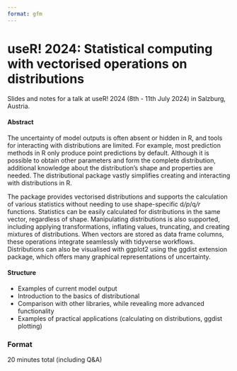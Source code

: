 ```yaml
---
format: gfm
---
```


<!-- README.md is generated from README.qmd. Please edit that file -->

# useR! 2024: Statistical computing with vectorised operations on distributions

<!-- badges: start -->
<!-- badges: end -->

Slides and notes for a talk at useR! 2024 (8th - 11th July 2024) in Salzburg, Austria.

<!-- A recording of this presentation is available on YouTube here: <https://www.youtube.com/watch?v=FBM-nEbeHTw> -->

<!-- [![](preview.jpg)](https://www.youtube.com/watch?v=FBM-nEbeHTw) -->

#### Abstract

The uncertainty of model outputs is often absent or hidden in R, and tools for interacting with distributions are limited. For example, most prediction methods in R only produce point predictions by default. Although it is possible to obtain other parameters and form the complete distribution, additional knowledge about the distribution's shape and properties are needed. The distributional package vastly simplifies creating and interacting with distributions in R.

The package provides vectorised distributions and supports the calculation of various statistics without needing to use shape-specific d*/p*/q*/r* functions. Statistics can be easily calculated for distributions in the same vector, regardless of shape. Manipulating distributions is also supported, including applying transformations, inflating values, truncating, and creating mixtures of distributions. When vectors are stored as data frame columns, these operations integrate seamlessly with tidyverse workflows. Distributions can also be visualised with ggplot2 using the ggdist extension package, which offers many graphical representations of uncertainty.

#### Structure

* Examples of current model output
* Introduction to the basics of distributional
* Comparison with other libraries, while revealing more advanced functionality
* Examples of practical applications (calculating on distributions, ggdist plotting)

### Format

20 minutes total (including Q&A)
